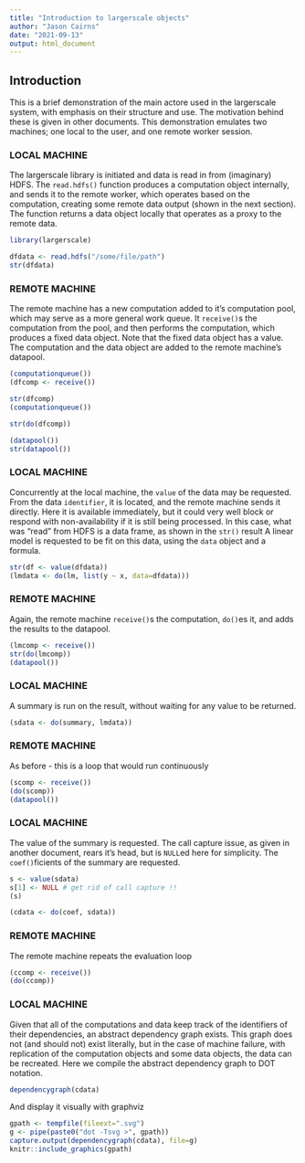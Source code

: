 ```yaml
---
title: "Introduction to largerscale objects"
author: "Jason Cairns"
date: "2021-09-13"
output: html_document
---
```


## Introduction

This is a brief demonstration of the main actore used in the largerscale system, with emphasis on their structure and use.
The motivation behind these is given in other documents.
This demonstration emulates two machines; one local to the user, and one remote worker session.

### LOCAL MACHINE

The largerscale library is initiated and data is read in from (imaginary) HDFS.
The `read.hdfs()` function produces a computation object internally, and sends it to the remote worker, which operates based on the computation, creating some remote data output (shown in the next section).
The function returns a data object locally that operates as a proxy to the remote data.

```r
library(largerscale)

dfdata <- read.hdfs("/some/file/path")
str(dfdata)
```

### REMOTE MACHINE

The remote machine has a new computation added to it's computation pool, which may serve as a more general work queue.
It `receive()`s the computation from the pool, and then performs the computation, which produces a fixed data object.
Note that the fixed data object has a value.
The computation and the data object are added to the remote machine's datapool.

```r
(computationqueue())
(dfcomp <- receive())

str(dfcomp)
(computationqueue())

str(do(dfcomp))

(datapool())
str(datapool())
```

### LOCAL MACHINE

Concurrently at the local machine, the `value` of the data may be requested.
From the data `identifier`, it is located, and the remote machine sends it directly.
Here it is available immediately, but it could very well block or respond with non-availability if it is still being processed.
In this case, what was "read" from HDFS is a data frame, as shown in the `str()` result
A linear model is requested to be fit on this data, using the `data` object and a formula.


```r
str(df <- value(dfdata))
(lmdata <- do(lm, list(y ~ x, data=dfdata)))
```

### REMOTE MACHINE

Again, the remote machine `receive()`s the computation, `do()`es it, and adds the results to the datapool.

```r
(lmcomp <- receive())
str(do(lmcomp))
(datapool())
```

### LOCAL MACHINE

A summary is run on the result, without waiting for any value to be returned.

```r
(sdata <- do(summary, lmdata))
```

### REMOTE MACHINE

As before - this is a loop that would run continuously

```r
(scomp <- receive())
(do(scomp))
(datapool())
```

### LOCAL MACHINE

The value of the summary is requested.
The call capture issue, as given in another document, rears it's head, but is `NULL`ed here for simplicity.
The `coef()`ficients of the summary are requested.

```r
s <- value(sdata)
s[1] <- NULL # get rid of call capture !!
(s)

(cdata <- do(coef, sdata))
```

### REMOTE MACHINE

The remote machine repeats the evaluation loop

```r
(ccomp <- receive())
(do(ccomp))
```

### LOCAL MACHINE

Given that all of the computations and data keep track of the identifiers of their dependencies, an abstract dependency graph exists.
This graph does not (and should not) exist literally, but in the case of machine failure, with replication of the computation objects and some data objects, the data can be recreated.
Here we compile the abstract dependency graph to DOT notation.

```r
dependencygraph(cdata)
```

And display it visually with graphviz

```r
gpath <- tempfile(fileext=".svg")
g <- pipe(paste0("dot -Tsvg >", gpath))
capture.output(dependencygraph(cdata), file=g)
knitr::include_graphics(gpath)
```
